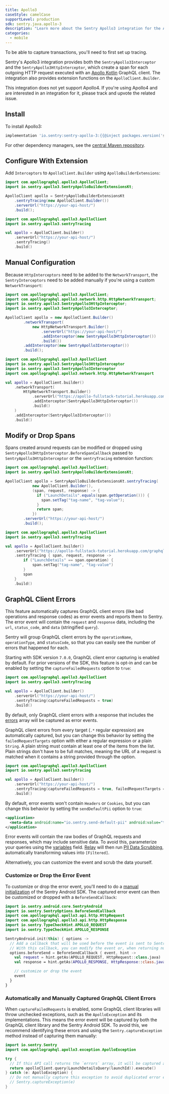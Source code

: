 ```yaml
---
title: Apollo3
caseStyle: camelCase
supportLevel: production
sdk: sentry.java.apollo-3
description: "Learn more about the Sentry Apollo3 integration for the Android SDK."
categories:
  - mobile
---
```


<Note>

To be able to capture transactions, you'll need to first <PlatformLink to="/tracing/">set up tracing</PlatformLink>.

</Note>

Sentry's Apollo3 integration provides both the `SentryApollo3Interceptor` and the `SentryApollo3HttpInterceptor`, which create a span for each outgoing HTTP request executed with an [Apollo Kotlin](https://github.com/apollographql/apollo-kotlin) GraphQL client. The integration also provides extension functions on the `ApolloClient.Builder`.

<Note>

This integration does not yet support <Link to="https://github.com/apollographql/apollo-kotlin/releases/tag/v4.0.0">Apollo4</Link>. If you're using Apollo4 and are interested in an integration for it, please track and upvote the <Link to="https://github.com/getsentry/sentry-java/issues/3662">related issue</Link>.

</Note>

## Install

To install Apollo3:

```groovy {tabTitle:Gradle}
implementation 'io.sentry:sentry-apollo-3:{{@inject packages.version('sentry.java.apollo-3', '6.1.4') }}'
```

For other dependency managers, see the [central Maven repository](https://search.maven.org/artifact/io.sentry/sentry-apollo-3).

## Configure With Extension

Add `Interceptors` to `ApolloClient.Builder` using `ApolloBuilderExtensions`:

```java
import com.apollographql.apollo3.ApolloClient;
import io.sentry.apollo3.SentryApolloBuilderExtensionsKt;

ApolloClient apollo = SentryApolloBuilderExtensionsKt
    .sentryTracing(new ApolloClient.Builder())
    .serverUrl("https://your-api-host/")
    .build();
```

```kotlin
import com.apollographql.apollo3.ApolloClient
import io.sentry.apollo3.sentryTracing

val apollo = ApolloClient.builder()
    .serverUrl("https://your-api-host/")
    .sentryTracing()
    .build()
```

## Manual Configuration

Because `HttpInterceptors` need to be added to the `NetworkTransport`, the `SentryInterceptors` need to be added manually if you're using a custom `NetworkTransport`:

```java
import com.apollographql.apollo3.ApolloClient;
import com.apollographql.apollo3.network.http.HttpNetworkTransport;
import io.sentry.apollo3.SentryApollo3HttpInterceptor;
import io.sentry.apollo3.SentryApollo3Interceptor;

ApolloClient apollo = new ApolloClient.Builder()
        .networkTransport(
            new HttpNetworkTransport.Builder()
                .serverUrl("https://your-api-host/")
                .addInterceptor(new SentryApollo3HttpInterceptor())
                .build())
        .addInterceptor(new SentryApollo3Interceptor())
        .build();
```

```kotlin
import com.apollographql.apollo3.ApolloClient
import io.sentry.apollo3.SentryApollo3HttpInterceptor
import io.sentry.apollo3.SentryApollo3Interceptor
import com.apollographql.apollo3.network.http.HttpNetworkTransport

val apollo = ApolloClient.builder()
    .networkTransport(
        HttpNetworkTransport.Builder()
            .serverUrl("https://apollo-fullstack-tutorial.herokuapp.com/graphql")
            .addInterceptor(SentryApollo3HttpInterceptor())
            .build()
    )
    .addInterceptor(SentryApollo3Interceptor())
    .build()
```

## Modify or Drop Spans

Spans created around requests can be modified or dropped using `SentryApollo3HttpInterceptor.BeforeSpanCallback` passed to `SentryApollo3HttpInterceptor` or the `sentryTracing` extension function:

```java
import com.apollographql.apollo3.ApolloClient;
import io.sentry.apollo3.SentryApolloBuilderExtensionsKt;

ApolloClient apollo = SentryApolloBuilderExtensionsKt.sentryTracing(
            new ApolloClient.Builder(),
            (span, request, response) -> {
              if ("LaunchDetails".equals(span.getOperation())) {
                span.setTag("tag-name", "tag-value");
              }
              return span;
            })
        .serverUrl("https://your-api-host/")
        .build();
```

```kotlin
import com.apollographql.apollo3.ApolloClient
import io.sentry.apollo3.sentryTracing

val apollo = ApolloClient.builder()
    .serverUrl("https://apollo-fullstack-tutorial.herokuapp.com/graphql")
    .sentryTracing { span, request, response ->
        if ("LaunchDetails" == span.operation) {
            span.setTag("tag-name", "tag-value")
        }
        span
    }
    .build()
```

## GraphQL Client Errors

This feature automatically captures GraphQL client errors (like bad operations and response codes) as error events and reports them to Sentry. The error event will contain the `request` and `response` data, including the `url`, `status_code`, and `data` (stringified `query`).

Sentry will group GraphQL client errors by the `operationName`, `operationType`, and `statusCode`, so that you can easily see the number of errors that happened for each.

Starting with SDK version `7.0.0`, GraphQL client error capturing is enabled by default. For prior versions of the SDK, this feature is opt-in and can be enabled by setting the `captureFailedRequests` option to `true`:

```kotlin
import com.apollographql.apollo3.ApolloClient
import io.sentry.apollo3.sentryTracing

val apollo = ApolloClient.builder()
    .serverUrl("https://your-api-host/")
    .sentryTracing(captureFailedRequests = true)
    .build()
```

By default, only GraphQL client errors with a response that includes the [errors](https://spec.graphql.org/October2021/#sec-Errors) array will be captured as error events.

GraphQL client errors from every target (`.*` regular expression) are automatically captured, but you can change this behavior by setting the `failedRequestTargets` option with either a regular expression or a plain `String`. A plain string must contain at least one of the items from the list. Plain strings don't have to be full matches, meaning the URL of a request is matched when it contains a string provided through the option.

```kotlin
import com.apollographql.apollo3.ApolloClient
import io.sentry.apollo3.sentryTracing

val apollo = ApolloClient.builder()
    .serverUrl("https://your-api-host/")
    .sentryTracing(captureFailedRequests = true, failedRequestTargets = listOf("myapi.com"))
    .build()
```

By default, error events won't contain `Headers` or `Cookies`, but you can change this behavior by setting the `sendDefaultPii` option to `true`:

```xml {filename:AndroidManifest.xml}
<application>
  <meta-data android:name="io.sentry.send-default-pii" android:value="true" />
</application>
```

Error events will contain the raw bodies of GraphQL requests and responses, which may include sensitive data. To avoid this, parameterize your queries using the [variables](https://spec.graphql.org/October2021/#sec-Language.Variables) field. [Relay](/product/relay) will then run [PII Data Scrubbing](/product/relay/#pii-data-scrubbing), automatically transforming values into `[Filtered]`.

Alternatively, you can customize the event and scrub the data yourself.

### Customize or Drop the Error Event

To customize or drop the error event, you'll need to do a [manual initialization](/platforms/android/configuration/manual-init/#manual-initialization) of the Sentry Android SDK. The captured error event can then be customized or dropped with a `BeforeSendCallback`:

```kotlin
import io.sentry.android.core.SentryAndroid
import io.sentry.SentryOptions.BeforeSendCallback
import com.apollographql.apollo3.api.http.HttpRequest
import com.apollographql.apollo3.api.http.HttpResponse
import io.sentry.TypeCheckHint.APOLLO_REQUEST
import io.sentry.TypeCheckHint.APOLLO_RESPONSE

SentryAndroid.init(this) { options ->
  // Add a callback that will be used before the event is sent to Sentry.
  // With this callback, you can modify the event or, when returning null, also discard the event.
  options.beforeSend = BeforeSendCallback { event, hint ->
    val request = hint.getAs(APOLLO_REQUEST, HttpRequest::class.java)
    val response = hint.getAs(APOLLO_RESPONSE, HttpResponse::class.java)

    // customize or drop the event
    event
  }
}
```

### Automatically and Manually Captured GraphQL Client Errors

When `captureFailedRequests` is enabled, some GraphQL client libraries will throw unchecked exceptions, such as the `ApolloException` and its implementations. This means the error event will be captured by both the GraphQL client library and the Sentry Android SDK. To avoid this, we recommend identifying these errors and using the `Sentry.captureException` method instead of capturing them manually:

```kotlin
import io.sentry.Sentry
import com.apollographql.apollo3.exception.ApolloException

try {
  // If this API call returns the `errors` array, it will be captured as an error event by the `SentryApollo3HttpInterceptor`.
  return apolloClient.query(LaunchDetailsQuery(launchId)).execute()
} catch (e: ApolloException) {
  // Do not manually capture this exception to avoid duplicated error events.
  // Sentry.captureException(e)
}
```
